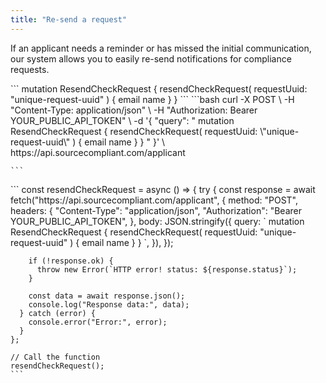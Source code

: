 ```yaml
---
title: "Re-send a request"
---
```


If an applicant needs a reminder or has missed the initial communication, our system allows you to easily re-send notifications for compliance requests.

<Tabs>
  <Tab title="GraphQL">
    ```
    mutation ResendCheckRequest {
        resendCheckRequest(
            requestUuid: "unique-request-uuid"
        ) {
            email
            name
        }
    }
    ```
  </Tab>
  <Tab title="cURL">
    ```bash
    curl -X POST \
      -H "Content-Type: application/json" \
      -H "Authorization: Bearer YOUR_PUBLIC_API_TOKEN" \
      -d '{
        "query": "
          mutation ResendCheckRequest {
            resendCheckRequest(
              requestUuid: \"unique-request-uuid\"
            ) {
              email
              name
            }
          }
        "
      }' \
      https://api.sourcecompliant.com/applicant
    
    ```
  </Tab>
  <Tab title="Javascript">
    ```
    const resendCheckRequest = async () => {
      try {
        const response = await fetch("https://api.sourcecompliant.com/applicant", {
          method: "POST",
          headers: {
            "Content-Type": "application/json",
            "Authorization": "Bearer YOUR_PUBLIC_API_TOKEN",
          },
          body: JSON.stringify({
            query: `
              mutation ResendCheckRequest {
                resendCheckRequest(
                  requestUuid: "unique-request-uuid"
                ) {
                  email
                  name
                }
              }
            `,
          }),
        });
    
        if (!response.ok) {
          throw new Error(`HTTP error! status: ${response.status}`);
        }
    
        const data = await response.json();
        console.log("Response data:", data);
      } catch (error) {
        console.error("Error:", error);
      }
    };
    
    // Call the function
    resendCheckRequest();
    ```
  </Tab>
</Tabs>